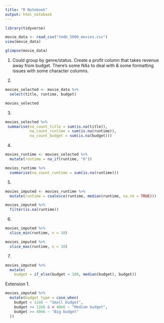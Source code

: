 ```yaml
---
title: "R Notebook"
output: html_notebook
---
```


```r
library(tidyverse)
```

```r
movie_data <- read_csv("tmdb_5000_movies.csv")
view(movie_data)
```

```r
glimpse(movie_data)
```

1. Could group by genre/status. Create a profit column that takes revenue away from budget. There's some NAs to deal with & some formatting issues with some character columns. 

2. 

```r
movies_selected <- movie_data %>% 
  select(title, runtime, budget)

movies_selected
```

3.

```r
movies_selected %>% 
 summarise(na_count_title = sum(is.na(title)),
           na_count_runtime = sum(is.na(runtime)),
           na_count_budget = sum(is.na(budget)))
```

4. 


```r
movies_runtime <- movies_selected %>% 
  mutate(runtime = na_if(runtime, "0"))

movies_runtime %>% 
  summarise(na_count_runtime = sum(is.na(runtime)))
```

5. 

```r
movies_imputed <- movies_runtime %>% 
  mutate(runtime = coalesce(runtime, median(runtime, na.rm = TRUE)))

movies_imputed %>% 
  filter(is.na(runtime))
```

6. 

```r
movies_imputed %>% 
  slice_min(runtime, n = 10)
```
```r
movies_imputed %>% 
  slice_max(runtime, n = 10)
```

7. 

```r
movies_imputed %>% 
  mutate(
    budget = if_else(budget < 100, median(budget), budget))
```

Extension
1. 

```r
movies_imputed %>% 
  mutate(budget_type = case_when(
    budget < 12e6 ~ "Small budget",
    budget >= 12e6 & < 40e6 ~ "Medium budget", 
    budget >= 40e6 ~ "Big budget"
  ))
```

